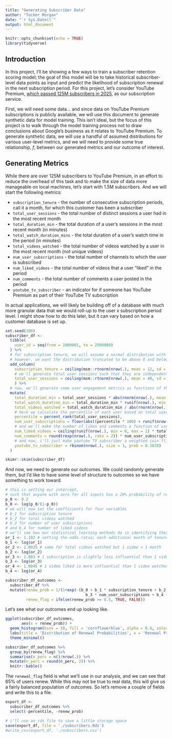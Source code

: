 ```yaml
---
title: "Generating Subscriber Data"
author: "Tucker Morgan"
date: "`r Sys.Date()`"
output: html_document
---
```


```r
knitr::opts_chunk$set(echo = TRUE)
library(tidyverse)
```

## Introduction

In this project, I'll be showing a few ways to train a subscriber retention scoring model; the goal of this model will be to take historical subscriber-level data points as input and predict the likelihood of subscription renewal in the next subscription period. For this project, let's consider YouTube Premium, [which passed 125M subscribers in 2025](https://variety.com/2025/digital/news/youtube-125-million-music-premium-subscribers-lite-tier-1236328177/), as our subscription service.

First, we will need some data... and since data on YouTube Premium subscriptions is publicly available, we will use this document to generate synthetic data for model training. This isn't ideal, but the focus of this project is to walk through the model training process not to draw conclusions about Google's business as it relates to YouTube Premium. To generate synthetic data, we will use a handful of assumed distributions for various user-level metrics, and we will need to provide some true relationship, $f$, between our generated metrics and our outcome of interest.

## Generating Metrics

While there are over 125M subscribers to YouTube Premium, in an effort to reduce the overhead of this task and to make the size of data more manageable on local machines, let's start with 1.5M subscribers. And we will start the following metrics:

* `subscription_tenure` - the number of consecutive subscription periods, call it a month, for which this customer has been a subscriber
* `total_user_sessions` - the total number of distinct sessions a user had in the most recent month
* `total_duration_min` - the total duration of a user's sessions in the most recent month (in minutes)
* `total_watch_duration_mins` - the total duration of a user's watch time in the period (in minutes)
* `total_videos_watched` - the total number of videos watched by a user in the most recent month (not unique videos)
* `num_user_subscriptions` - the total number of channels to which the user is subscribed
* `num_liked_videos` - the total number of videos that a user "liked" in the period
* `num_comments` - the total number of comments a user posted in the period
* `youtube_tv_subscriber` - an indicator for if someone has YouTube Premium as part of their YouTube TV subscription

In actual applications, we will likely be building off of a database with much more granular data that we would roll-up to the user x subscription period level. I might show how to do this later, but it can vary based on how a customer database is set up.
```r
set.seed(100)
subscriber_df <- 
  tibble(
    user_id = seq(from = 1000001, to = 2500000)
  ) %>% 
  # for subscription tenure, we will assume a normal distribution with mean 12 months; sd of 8 months
  # however, we want the distribution truncated to be above 0 and below 72 (6 years), so it ends up looking not exactly normal
  add_column(
    subscription_tenure = ceiling(msm::rtnorm(nrow(.), mean = 12, sd = 8, lower = .01, upper = 72)),
    # we'll generate total user sessions such that they are independent of subscription tenure
    total_user_sessions = ceiling(msm::rtnorm(nrow(.), mean = 40, sd = 20, lower = -1, upper = 72))
    ) %>% 
  # now, we'll generate some user engagement metrics as functions of the above
  mutate(
    total_duration_min = total_user_sessions * abs(rnorm(nrow(.), mean = 2, sd = 10)),
    total_watch_duration_min = total_duration_min * runif(nrow(.), min = 0.6, max = 0.95),
    total_videos_watched = total_watch_duration_min / abs(rnorm(nrow(.), mean = 3, sd = 10)),
    # here we calculate the percentile of each user based on total user sessions; we then use that value to generate a number of subscriptions
    percentile = percent_rank(total_user_sessions),
    num_user_subscriptions = floor(abs((percentile * 100) + runif(nrow(.), min = -20, max = 0))),
    # and we'll make the number of likes and comments a function of user subscriptions
    num_liked_videos = ceiling(runif(nrow(.), min = 0, max = 1) * total_videos_watched),
    num_comments = round(rexp(nrow(.), rate = 2)) * num_user_subscriptions,
    # and now, i'll just make youtube TV subscriber a weighted coin flip with ~ 40% being YouTube TV
    youtube_tv_subscriber = rbinom(nrow(.), size = 1, prob = 0.3878)
  )

skimr::skim(subscriber_df)
```

And now, we need to generate our outcomes. We could randomly generate them, but I'd like to have some level of structure to outcomes so we have something to work toward.

```r
# this is setting our intercept,
# such that anyone with zero for all inputs has a 20% probability of renewing
p_0 <- 0.2
b_0 <- log(p_0/(1-p_0))
# we will now set the coefficients for four variables
# b_1 for subscription tenure
# b_2 for total videos watched
# b_3 for number of user subscriptions
# and b_4 for number of liked videos
# we'll see how our statistical learning methods do in identifying these variables
or_1 <- 1.102 # setting the odds ratio; each additional month of tenure increases the likelihood of renewing
b_1 <- log(or_1)
or_2 <- 1.0035 # same for total videos watched but 1 video < 1 month
b_2 <- log(or_2)
or_3 <- 1.003 # 1 subscription is slightly less influential than 1 video watched
b_3 <- log(or_3)
or_4 <- 1.0045 # 1 video liked is more influential than 1 video watched
b_4 <- log(or_4)

subscriber_df_outcomes <- 
  subscriber_df %>% 
  mutate(renew_prob = 1/(1+exp(-(b_0 + b_1 * subscription_tenure + b_2 * total_videos_watched + 
                                   b_3 * num_user_subscriptions + b_4 * num_liked_videos))),
         renew_flag = ifelse(renew_prob >= 0.5, TRUE, FALSE))
```

Let's see what our outcomes end up looking like.

```r
ggplot(subscriber_df_outcomes,
       aes(x = renew_prob)) +
  geom_histogram(bins = 10, fill = 'cornflowerblue', alpha = 0.6, color = 'black') +
  labs(title = 'Distribution of Renewal Probabilities', x = 'Renewal Probability', y = 'Count') +
  theme_minimal()

subscriber_df_outcomes %>%
  group_by(renew_flag) %>% 
  summarise(n_perc = n()/nrow(.)) %>% 
  mutate(n_perc = round(n_perc, 2)) %>% 
  knitr::kable()
```

The `renewal_flag` field is what we'll use in our analysis, and we can see that 65% of users renew. While this may not be true to real data, this will give us a fairly balanced population of outcomes. So let's remove a couple of fields and write this to a file.

```r
export_df <- 
  subscriber_df_outcomes %>% 
  select(-percentile, -renew_prob)

# i'll use an rds file to save a little storage space
save(export_df, file = './subscribers.Rds')
#write_csv(export_df, './subscribers.csv')
```

